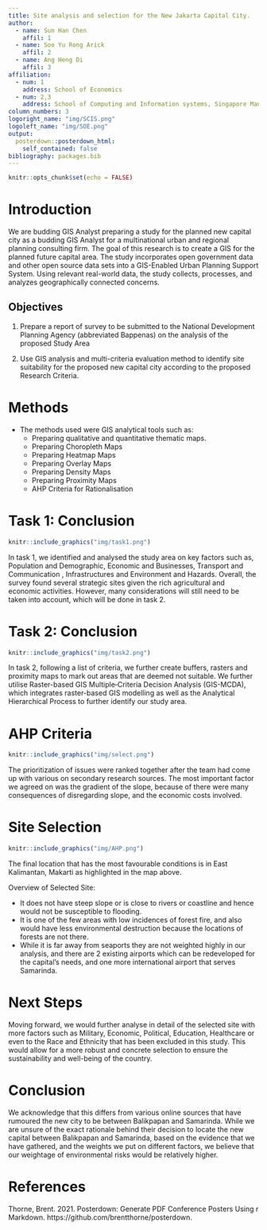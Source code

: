 ```yaml
---
title: Site analysis and selection for the New Jakarta Capital City.
author:
  - name: Sun Han Chen
    affil: 1
  - name: Soo Yu Rong Arick
    affil: 2
  - name: Ang Heng Di
    affil: 3
affiliation:
  - num: 1
    address: School of Economics
  - num: 2,3
    address: School of Computing and Information systems, Singapore Management University
column_numbers: 3
logoright_name: "img/SCIS.png"
logoleft_name: "img/SOE.png"
output: 
  posterdown::posterdown_html:
    self_contained: false
bibliography: packages.bib
---
```


```r
knitr::opts_chunk$set(echo = FALSE)
```

# Introduction
We are budding GIS Analyst preparing a study for the planned new capital city as a budding GIS Analyst for a multinational urban and regional planning consulting firm. The goal of this research is to create a GIS for the planned future capital area. The study incorporates open government data and other open source data sets into a GIS-Enabled Urban Planning Support System. Using relevant real-world data, the study collects, processes, and analyzes geographically connected concerns.

## Objectives
1. Prepare a report of survey to be submitted to the National Development Planning Agency (abbreviated Bappenas) on the analysis of the proposed Study Area

2. Use GIS analysis and multi-criteria evaluation method to identify site suitability for the proposed new capital city according to the proposed Research Criteria.

# Methods
* The methods used were GIS analytical tools such as:
  + Preparing qualitative and quantitative thematic maps.
  + Preparing Choropleth Maps
  + Preparing Heatmap Maps 
  + Preparing Overlay Maps
  + Preparing Density Maps
  + Preparing Proximity Maps
  + AHP Criteria for Rationalisation

# Task 1: Conclusion

```r
knitr::include_graphics("img/task1.png")
```

In task 1, we identified and analysed the study area on key factors such as, Population and Demographic, Economic and Businesses, Transport and Communication , Infrastructures and Environment and Hazards. Overall, the survey found several strategic sites given the rich agricultural and economic activities. However, many considerations will still need to be taken into account, which will be done in task 2.  

# Task 2: Conclusion

```r
knitr::include_graphics("img/task2.png")
```

In task 2, following a list of criteria, we further create buffers, rasters and proximity maps to mark out areas that are deemed not suitable. We further utilise Raster-based GIS Multiple‐Criteria Decision Analysis (GIS-MCDA), which integrates raster-based GIS modelling as well as the Analytical Hierarchical Process to further identify our study area.

# AHP Criteria

```r
knitr::include_graphics("img/select.png")
```

The prioritization of issues were ranked together after the team had come up with various on secondary research sources. The most important factor we agreed on was the gradient of the slope, because of there were many consequences of disregarding slope, and the economic costs involved.

# Site Selection

```r
knitr::include_graphics("img/AHP.png")
```

The final location that has the most favourable conditions is in East Kalimantan, Makarti as highlighted in the map above. 

Overview of Selected Site:

* It does not have steep slope or is close to rivers or coastline and hence would not be susceptible to flooding.
+ It is one of the few areas with low incidences of forest fire, and also would have less environmental destruction because the locations of forests are not there.
+ While it is far away from seaports they are not weighted highly in our analysis, and there are 2 existing airports which can be redeveloped for the capital’s needs, and one more international airport that serves Samarinda.

# Next Steps

Moving forward, we would further analyse in detail of the selected site with more factors such as Military, Economic, Political, Education, Healthcare or even to the Race and Ethnicity that has been excluded in this study. This would allow for a more robust and concrete selection to ensure the sustainability and well-being of the country.

# Conclusion

We acknowledge that this differs from various online sources that have rumoured the new city to be between Balikpapan and Samarinda. While we are unsure of the exact rationale behind their decision to locate the new capital between Balikpapan and Samarinda, based on the evidence that we have gathered, and the weights we put on different factors, we believe that our weightage of environmental risks would be relatively higher. 

# References

Thorne, Brent. 2021. Posterdown: Generate PDF Conference Posters Using r Markdown. https://github.com/brentthorne/posterdown.
